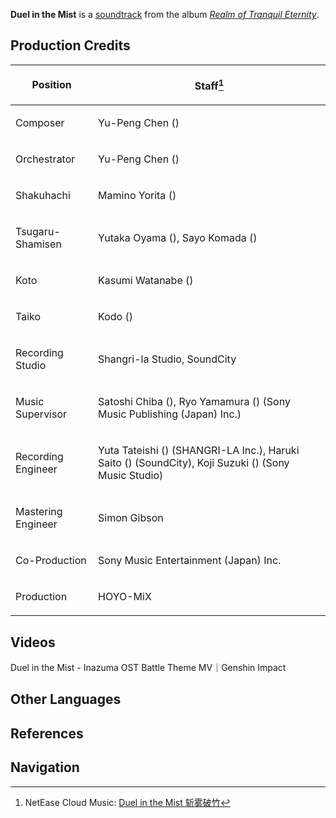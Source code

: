 {{Soundtrack Infobox
|title          =
|image          = Realm of Tranquil Eternity.png
|album          = Realm of Tranquil Eternity
|disc           = 3
|number         = 59
|featured       =
|featured2      =
|featured3      =
|featured_disc  =
|featured_disc2 =
|featured_disc3 =
|youtube_id     = B2JFHBB-zRE
|youtube_time   = 0
|spotify_id     = 1Zcg5aQbHKOToC3zluOMrL
|played_in      = Inazuma Battle Theme
|during         = [[Inazuma]] (Combat), [[Domains]]
|domain         = Beneath the Abandoned House;Crumbling Guilt;
Formation Estate;Hidden Mountain Base;Moshiri Kara;Occupied Hold;Police Detention Center;Shakkei Pavilion;Tenryou Commission Headquarters (Domain)
|previous       = Embrace of Sea Waves
|next           = Against the Invisible Net
}}
'''Duel in the Mist''' is a [[soundtrack]] from the album ''[[Realm of Tranquil Eternity]]''.

==Production Credits==
{| class="wikitable" style="text-align:left; height:0.5em"
! Position
! Staff<ref>NetEase Cloud Music: [https://music.163.com/#/song?id=1879108765 Duel in the Mist 斩雾破竹]</ref>
|-
! Composer
| Yu-Peng Chen ({{zh|陈致逸}})
|-
! Orchestrator
| Yu-Peng Chen ({{zh|陈致逸}})
|-
! Shakuhachi
| Mamino Yorita ({{ja|寄田 真見乃}})
|-
! Tsugaru-Shamisen
| Yutaka Oyama ({{ja|小山 豊}}), Sayo Komada ({{ja|駒田 早代}})
|-
! Koto
| Kasumi Watanabe ({{ja|渡邊 香澄}})
|-
! Taiko
| Kodo ({{ja|太鼓芸能集団 鼓童}})
|-
! Recording Studio
| Shangri-la Studio, SoundCity
|-
! Music Supervisor
| Satoshi Chiba ({{ja|千葉 智史}}), Ryo Yamamura ({{ja|山村 涼}}) (Sony Music Publishing (Japan) Inc.)
|-
! Recording Engineer
| Yuta Tateishi ({{ja|立石 佑太}}) (SHANGRI-LA Inc.), Haruki Saito ({{ja|齋藤 春樹}}) (SoundCity), Koji Suzuki ({{ja|鈴木 浩二}}) (Sony Music Studio)
|-
! Mastering Engineer
| Simon Gibson
|-
! Co-Production
| Sony Music Entertainment (Japan) Inc.
|-
! Production
| HOYO-MiX
|}

==Videos==
<gallery>
Duel in the Mist - Inazuma OST Battle Theme MV｜Genshin Impact
</gallery>

==Other Languages==
{{Other Languages
|en      = Duel in the Mist
|zhs     = 斩雾破竹
|zhs_rm  = Zhǎnwù Pòzhú
|zht     = 斬霧破竹
|zht_rm  = Zhǎnwù Pòzhú
|zh_tl   = 
|ja      = 斬霧破竹
|ja_rm   = Zanmu Hachiku{{Assumed}}
|ja_tl   = Beheading Amist the Fog and Broken Bamboo
|tr      = 
|tr_tl   = 
|it      = 
|it_tl   = 
}}

==References==
{{Reflist}}

==Navigation==
{{Soundtrack Navbox|Realm of Tranquil Eternity}}